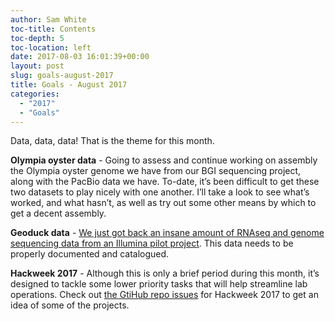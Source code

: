 ```yaml
---
author: Sam White
toc-title: Contents
toc-depth: 5
toc-location: left
date: 2017-08-03 16:01:39+00:00
layout: post
slug: goals-august-2017
title: Goals - August 2017
categories:
  - "2017"
  - "Goals"
---
```


Data, data, data! That is the theme for this month.

**Olympia oyster data** - Going to assess and continue working on assembly the Olympia oyster genome we have from our BGI sequencing project, along with the PacBio data we have. To-date, it's been difficult to get these two datasets to play nicely with one another. I'll take a look to see what's worked, and what hasn't, as well as try out some other means by which to get a decent assembly.

**Geoduck data** - [We just got back an insane amount of RNAseq and genome sequencing data from an Illumina pilot project](https://robertslab.github.io/sams-notebook/posts/2017/2017-07-31-data-received-geoduck-genome-sequencing-by-illumina/). This data needs to be properly documented and catalogued.

**Hackweek 2017** - Although this is only a brief period during this month, it's designed to tackle some lower priority tasks that will help streamline lab operations. Check out [the GtiHub repo issues](https://github.com/RobertsLab/2017-hackweek/issues) for Hackweek 2017 to get an idea of some of the projects.

